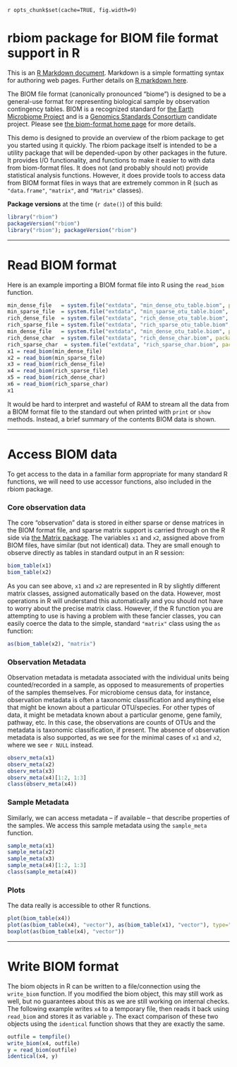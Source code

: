 <!--
%\VignetteEngine{knitr}
%\VignetteIndexEntry{BIOM support in R main vignette}
-->
`r opts_chunk$set(cache=TRUE, fig.width=9)`
<link href="http://joey711.github.com/phyloseq/markdown.css" rel="stylesheet"></link>

# rbiom package for BIOM file format support in R

This is an [R Markdown document](http://www.rstudio.com/ide/docs/r_markdown). Markdown is a simple formatting syntax for authoring web pages. Further details on [R markdown here](http://www.rstudio.com/ide/docs/r_markdown).

The BIOM file format (canonically pronounced "biome") is designed to be a general-use format for representing biological sample by observation contingency tables. BIOM is a recognized standard for [the Earth Microbiome Project](http://www.earthmicrobiome.org/) and is a [Genomics Standards Consortium](http://gensc.org/) candidate project. Please see [the biom-format home page](http://biom-format.org/) for more details.

This demo is designed to provide an overview of the rbiom package to get you started using it quickly. The rbiom package itself is intended to be a utility package that will be depended-upon by other packages in the future. It provides I/O functionality, and functions to make it easier to with data from biom-format files. It does not (and probably should not) provide statistical analysis functions. However, it does provide tools to access data from BIOM format files in ways that are extremely common in R (such as `"data.frame"`, `"matrix"`, and `"Matrix"` classes).

**Package versions** at the time (`r date()`) of this build:
```r
library("rbiom")
packageVersion("rbiom")
library("rbiom"); packageVersion("rbiom")
```

---

# Read BIOM format
Here is an example importing a BIOM format file into R using the `read_biom` function.

```r
min_dense_file   = system.file("extdata", "min_dense_otu_table.biom", package = "rbiom")
min_sparse_file  = system.file("extdata", "min_sparse_otu_table.biom", package = "rbiom")
rich_dense_file  = system.file("extdata", "rich_dense_otu_table.biom", package = "rbiom")
rich_sparse_file = system.file("extdata", "rich_sparse_otu_table.biom", package = "rbiom")
min_dense_file   = system.file("extdata", "min_dense_otu_table.biom", package = "rbiom")
rich_dense_char  = system.file("extdata", "rich_dense_char.biom", package = "rbiom")
rich_sparse_char  = system.file("extdata", "rich_sparse_char.biom", package = "rbiom")
x1 = read_biom(min_dense_file)
x2 = read_biom(min_sparse_file)
x3 = read_biom(rich_dense_file)
x4 = read_biom(rich_sparse_file)
x5 = read_biom(rich_dense_char)
x6 = read_biom(rich_sparse_char)
x1
```

It would be hard to interpret and wasteful of RAM to stream all the data from a BIOM format file to the standard out when printed with `print` or `show` methods. Instead, a brief summary of the contents BIOM data is shown. 


---

# Access BIOM data
To get access to the data in a familiar form appropriate for many standard R functions, we will need to use accessor functions, also included in the rbiom package.

### Core observation data
The core "observation" data is stored in either sparse or dense matrices in the BIOM format file, and sparse matrix support is carried through on the R side via [the Matrix package](http://cran.r-project.org/web/packages/Matrix/index.html). The variables `x1` and `x2`, assigned above from BIOM files, have similar (but not identical) data. They are small enough to observe directly as tables in standard output in an R session:

```r
biom_table(x1)
biom_table(x2)
```

As you can see above, `x1` and `x2` are represented in R by slightly different matrix classes, assigned automatically based on the data. However, most operations in R will understand this automatically and you should not have to worry about the precise matrix class. However, if the R function you are attempting to use is having a problem with these fancier classes, you can easily coerce the data to the simple, standard `"matrix"` class using the `as` function:

```r
as(biom_table(x2), "matrix")
```

### Observation Metadata
Observation metadata is metadata associated with the individual units being counted/recorded in a sample, as opposed to measurements of properties of the samples themselves. For microbiome census data, for instance, observation metadata is often a taxonomic classification and anything else that might be known about a particular OTU/species. For other types of data, it might be metadata known about a particular genome, gene family, pathway, etc. In this case, the observations are counts of OTUs and the metadata is taxonomic classification, if present. The absence of observation metadata is also supported, as we see for the minimal cases of `x1` and `x2`, where we see `r NULL` instead.

```r
observ_meta(x1)
observ_meta(x2)
observ_meta(x3)
observ_meta(x4)[1:2, 1:3]
class(observ_meta(x4))
```

### Sample Metadata
Similarly, we can access metadata -- if available -- that describe properties of the samples. We access this sample metadata using the `sample_meta` function.

```r
sample_meta(x1)
sample_meta(x2)
sample_meta(x3)
sample_meta(x4)[1:2, 1:3]
class(sample_meta(x4))
```


### Plots
The data really is accessible to other R functions.
```r
plot(biom_table(x4))
plot(as(biom_table(x4), "vector"), as(biom_table(x1), "vector"), type="o")
boxplot(as(biom_table(x4), "vector"))
```


---

# Write BIOM format
The biom objects in R can be written to a file/connection using the `write_biom` function. If you modified the biom object, this may still work as well, but no guarantees about this as we are still working on internal checks. The following example writes `x4` to a temporary file, then reads it back using `read_biom` and stores it as variable `y`. The exact comparison of these two objects using the `identical` function shows that they are exactly the same.
```r
outfile = tempfile()
write_biom(x4, outfile)
y = read_biom(outfile)
identical(x4, y)
```


